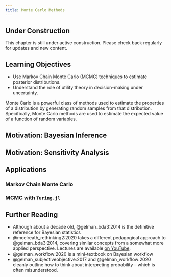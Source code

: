 ```yaml
---
title: Monte Carlo Methods
---
```


::: {.callout-note}
## Under Construction
This chapter is still under active construction. Please check back regularly for updates and new content.
:::

::: {.callout-tip}
## Learning Objectives

- Use Markov Chain Monte Carlo (MCMC) techniques to estimate posterior distributions.
- Understand the role of utility theory in decision-making under uncertainty.
:::

Monte Carlo is a powerful class of methods used to estimate the properties of a distribution by generating random samples from that distribution.
Specifically, Monte Carlo methods are used to estimate the expected value of a function of random variables.

## Motivation: Bayesian Inference

## Motivation: Sensitivity Analysis

## Applications

### Markov Chain Monte Carlo

### MCMC with `Turing.jl`

## Further Reading {.unnumbered}

- Although about a decade old, @gelman_bda3:2014 is the definitive reference for Bayesian statistics
- @mcelreath_rethinking2:2020 takes a different pedagogical approach to @gelman_bda3:2014, covering similar concepts from a somewhat more applied perspective. Lectures are available [on YouTube](https://www.youtube.com/@rmcelreath).
- @gelman_workflow:2020 is a mini-textbook on Bayesian workflow
- @gelman_subjectiveobjective:2017 and @gelman_workflow:2020 cleanly outline how to think about interpreting probability -- which is often misunderstood.